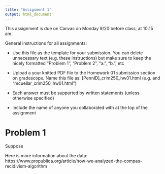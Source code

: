 ```yaml
---
title: "Assignment 1"
output: html_document
---
```




This assignment is due on Canvas on Monday 9/20 before class, at 10:15 am.

General instructions for all assignments:

- Use this file as the template for your submission. You can delete unnecessary text (e.g. these instructions) but make sure to keep the nicely formatted “Problem 1”, “Problem 2”, “a.”, “b.”, etc

- Upload a your knitted PDF file to the Homework 01 submission section on gradescope. Name this file
as: [PennID]_crim250_hw01.html (e.g. and “mcuellar_crim250_hw01.html”)

- Each answer must be supported by written statements (unless otherwise specified)

- Include the name of anyone you collaborated with at the top of the assignment


# Problem 1

Suppose 




Here is more information about the data: https://www.propublica.org/article/how-we-analyzed-the-compas-recidivism-algorithm









